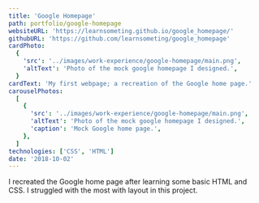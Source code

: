 ```yaml
---
title: 'Google Homepage'
path: portfolio/google-homepage
websiteURL: 'https://learnsometing.github.io/google_homepage/'
githubURL: 'https://github.com/learnsometing/google_homepage'
cardPhoto:
  {
    'src': '../images/work-experience/google-homepage/main.png',
    'altText': 'Photo of the mock google homepage I designed.',
  }
cardText: 'My first webpage; a recreation of the Google home page.'
carouselPhotos:
  [
    {
      'src': '../images/work-experience/google-homepage/main.png',
      'altText': 'Photo of the mock google homepage I designed.',
      'caption': 'Mock Google home page.',
    },
  ]
technologies: ['CSS', 'HTML']
date: '2018-10-02'
---
```


I recreated the Google home page after learning some basic HTML and CSS. I struggled
with the most with layout in this project.
